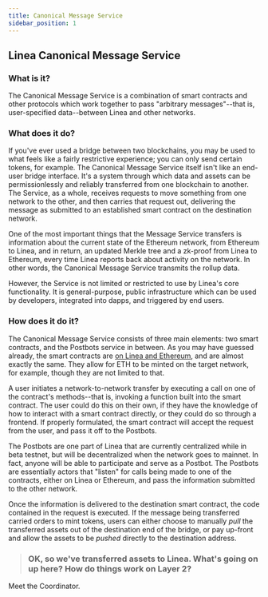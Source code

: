 ```yaml
---
title: Canonical Message Service
sidebar_position: 1
---
```


## Linea Canonical Message Service

### What is it?

The Canonical Message Service is a combination of smart contracts and other protocols which work together to pass "arbitrary messages"--that is, user-specified data--between Linea and other networks.

### What does it do?

If you've ever used a bridge between two blockchains, you may be used to what feels like a fairly restrictive experience; you can only send certain tokens, for example. The Canonical Message Service itself isn't like an end-user bridge interface. It's a system through which data and assets can be permissionlessly and reliably transferred from one blockchain to another. The Service, as a whole, receives requests to move something from one network to the other, and then carries that request out, delivering the message as submitted to an established smart contract on the destination network.

One of the most important things that the Message Service transfers is information about the current state of the Ethereum network, from Ethereum to Linea, and in return, an updated Merkle tree and a zk-proof from Linea to Ethereum, every time Linea reports back about activity on the network. In other words, the Canonical Message Service transmits the rollup data.

However, the Service is not limited or restricted to use by Linea's core functionality. It is general-purpose, public infrastructure which can be used by developers, integrated into dapps, and triggered by end users.

### How does it do it?

The Canonical Message Service consists of three main elements: two smart contracts, and the Postbots service in between. As you may have guessed already, the smart contracts are [on Linea and Ethereum](../bridges/message-service.mdx#contracts), and are almost exactly the same. They allow for ETH to be minted on the target network, for example, though they are not limited to that.

A user initiates a network-to-network transfer by executing a call on one of the contract's methods--that is, invoking a function built into the smart contract. The user could do this on their own, if they have the knowledge of how to interact with a smart contract directly, or they could do so through a frontend. If properly formulated, the smart contract will accept the request from the user, and pass it off to the Postbots.

The Postbots are one part of Linea that are currently centralized while in beta testnet, but will be decentralized when the network goes to mainnet. In fact, anyone will be able to participate and serve as a Postbot. The Postbots are essentially actors that "listen" for calls being made to one of the contracts, either on Linea or Ethereum, and pass the information submitted to the other network.

Once the information is delivered to the destination smart contract, the code contained in the request is executed. If the message being transferred carried orders to mint tokens, users can either choose to manually _pull_ the transferred assets out of the destination end of the bridge, or pay up-front and allow the assets to be _pushed_ directly to the destination address.

> ### OK, so we've transferred assets to Linea. What's going on up here? How do things work on Layer 2?

Meet the Coordinator.

<!--! Question from Mario Christopher: Is the current state coming in as a Merkle Tree ? or How ?
If yes, then is the updated Merkle tree, the original Tree going back to L1 with updates ? -->